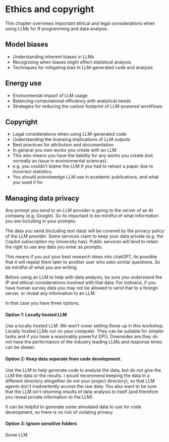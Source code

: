 # Ethics and copyright

This chapter overviews important ethical and legal considerations when using LLMs for R programming and data analysis. 

## Model biases

- Understanding inherent biases in LLMs
- Recognizing when biases might affect statistical analysis
- Techniques for mitigating bias in LLM-generated code and analysis

## Energy use

- Environmental impact of LLM usage
- Balancing computational efficiency with analytical needs
- Strategies for reducing the carbon footprint of LLM-powered workflows

## Copyright

- Legal considerations when using LLM-generated code
- Understanding the licensing implications of LLM outputs
- Best practices for attribution and documentation
- In general you own works you create with an LLM. 
- This also means you have the liability for any works you create (not normally an issue in environmental sciences). 
- e.g. you couldn't blame the LLM if you had to retract a paper due to incorrect statistics. 
- You should acknolwedge LLM use in academic publications, and what you used it for. 

## Managing data privacy

Any prompt you send to an LLM provider is going to the server of an AI company (e.g. Google). So its important to be mindful of what information you are including in your prompts. 

The data you send (including text data) will be covered by the privacy policy of the LLM provider. Some services claim to keep your data private (e.g. the Copilot subscription my University has). Public services will tend to retain the right to use any data you enter as prompts. 

This means if you put your best research ideas into chatGPT, its possible that it will repeat them later to another user who asks similar questions. So be mindful of what you are writing. 

Before using an LLM to help with data analysis, be sure you understand the IP and ethical considerations involved with that data. For instnace, if you have human survey data you may not be allowed to send that to a foreign server, or reveal any information to an LLM. 

In that case you have three options. 

#### Option 1: Locally hosted LLM

Use a locally hosted LLM. We won't cover setting these up in this workshop. Locally hosted LLMs run on your computer. They can be suitable for simpler tasks and if you have a reasonably powerful GPU. Downsides are they do not have the performance of the industry leading LLMs and response times can be slower. 

#### Option 2: Keep data seperate from code development. 

Use the LLM to help generate code to analyse the data, but do not give the LLM the data or the results. I would recommend keeping the data in a different directory altogether (ie not your project directory), so that LLM agents don't inadvertently access the raw data. You also want to be sure that the LLM isn't returning results of data analysis to itself (and therefore you reveal private information to the LLM). 

It can be helpful to generate some simulated data to use for code development, so there is no risk of violating privacy. 

#### Option 3: Ignore sensitive folders 

Some LLM 
